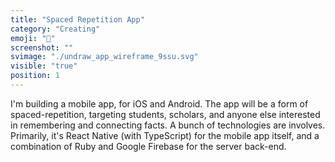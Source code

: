 ```yaml
---
title: "Spaced Repetition App"
category: "Creating"
emoji: "📓"
screenshot: ""
svimage: "./undraw_app_wireframe_9ssu.svg"
visible: "true"
position: 1
---
```


I'm building a mobile app, for iOS and Android.  The app will be a form of spaced-repetition, targeting students, scholars, and anyone else interested in remembering and connecting facts.  A bunch of technologies are involves.  Primarily, it's React Native (with TypeScript) for the mobile app itself, and a combination of Ruby and Google Firebase for the server back-end.